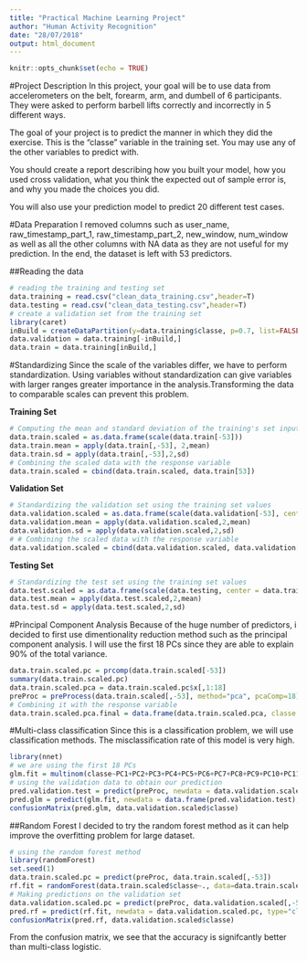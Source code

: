 ```yaml
---
title: "Practical Machine Learning Project"
author: "Human Activity Recognition"
date: "28/07/2018"
output: html_document
---
```


```r
knitr::opts_chunk$set(echo = TRUE)
```

#Project Description
In this project, your goal will be to use data from accelerometers on the belt, forearm, arm, and dumbell of 6 participants. They were asked to perform barbell lifts correctly and incorrectly in 5 different ways.

The goal of your project is to predict the manner in which they did the exercise. This is the "classe" variable in the training set. You may use any of the other variables to predict with.

You should create a report describing how you built your model, how you used cross validation, what you think the expected out of sample error is, and why you made the choices you did. 

You will also use your prediction model to predict 20 different test cases.

#Data Preparation
I removed columns such as user_name, raw_timestamp_part_1, raw_timestamp_part_2, new_window, num_window as well as all the other columns with NA data as they are not useful for my prediction. In the end, the dataset is left with 53 predictors.

##Reading the data
```r
# reading the training and testing set
data.training = read.csv("clean_data_training.csv",header=T)
data.testing = read.csv("clean_data_testing.csv",header=T)
# create a validation set from the training set
library(caret)
inBuild = createDataPartition(y=data.training$classe, p=0.7, list=FALSE)
data.validation = data.training[-inBuild,]
data.train = data.training[inBuild,]
```

#Standardizing
Since the scale of the variables differ, we have to perform standardization. Using variables without standardization can give variables with larger ranges greater importance in the analysis.Transforming the data to comparable scales 
can prevent this problem.

**Training Set**
```r
# Computing the mean and standard deviation of the training's set input
data.train.scaled = as.data.frame(scale(data.train[-53]))
data.train.mean = apply(data.train[,-53], 2,mean)
data.train.sd = apply(data.train[,-53],2,sd)
# Combining the scaled data with the response variable
data.train.scaled = cbind(data.train.scaled, data.train[53])
```
**Validation Set**
```r
# Standardizing the validation set using the training set values
data.validation.scaled = as.data.frame(scale(data.validation[-53], center = data.train.mean, scale = data.train.sd))
data.validation.mean = apply(data.validation.scaled,2,mean)
data.validation.sd = apply(data.validation.scaled,2,sd)
# # Combining the scaled data with the response variable
data.validation.scaled = cbind(data.validation.scaled, data.validation[53])
```
**Testing Set**
```r
# Standardizing the test set using the training set values
data.test.scaled = as.data.frame(scale(data.testing, center = data.train.mean, scale = data.train.sd))
data.test.mean = apply(data.test.scaled,2,mean)
data.test.sd = apply(data.test.scaled,2,sd)
```

#Principal Component Analysis
Because of the huge number of predictors, i decided to first use dimentionality reduction method such as the 
principal component analysis. I will use the first 18 PCs since they are able to explain 90% of the total variance.

```r
data.train.scaled.pc = prcomp(data.train.scaled[-53])
summary(data.train.scaled.pc)
data.train.scaled.pca = data.train.scaled.pc$x[,1:18]
preProc = preProcess(data.train.scaled[,-53], method="pca", pcaComp=18)
# Combining it with the response variable
data.train.scaled.pca.final = data.frame(data.train.scaled.pca, classe = data.train.scaled[,53])
```

#Multi-class classification
Since this is a classification problem, we will use classification methods.
The misclassification rate of this model is very high.
```r
library(nnet)
# we are using the first 18 PCs
glm.fit = multinom(classe~PC1+PC2+PC3+PC4+PC5+PC6+PC7+PC8+PC9+PC10+PC11+PC12+PC13+PC14+PC15+PC16+PC17+PC18, data = data.train.scaled.pca.final)
# using the validation data to obtain our prediction
pred.validation.test = predict(preProc, newdata = data.validation.scaled[,-53])
pred.glm = predict(glm.fit, newdata = data.frame(pred.validation.test), type="class")
confusionMatrix(pred.glm, data.validation.scaled$classe)
```

##Random Forest
I decided to try the random forest method as it can help improve the overfitting problem for large dataset.
```r
# using the random forest method
library(randomForest)
set.seed(1)
data.train.scaled.pc = predict(preProc, data.train.scaled[,-53])
rf.fit = randomForest(data.train.scaled$classe~., data=data.train.scaled.pc)
# Making predictions on the validation set
data.validation.scaled.pc = predict(preProc, data.validation.scaled[,-53])
pred.rf = predict(rf.fit, newdata = data.validation.scaled.pc, type="class")
confusionMatrix(pred.rf, data.validation.scaled$classe)
```
From the confusion matrix, we see that the accuracy is signifcantly better than multi-class logistic.




